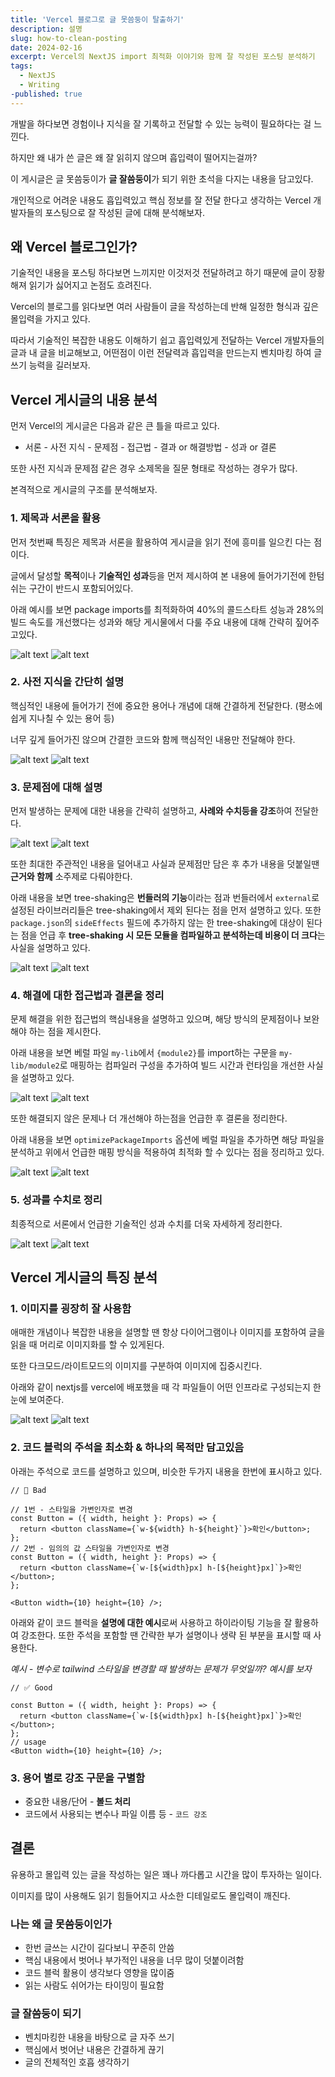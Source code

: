 ```yaml
---
title: 'Vercel 블로그로 글 못씀둥이 탈출하기'
description: 설명
slug: how-to-clean-posting
date: 2024-02-16
excerpt: Vercel의 NextJS import 최적화 이야기와 함께 잘 작성된 포스팅 분석하기
tags:
  - NextJS
  - Writing
-published: true
---
```


개발을 하다보면 경험이나 지식을 잘 기록하고 전달할 수 있는 능력이 필요하다는 걸 느낀다.

하지만 왜 내가 쓴 글은 왜 잘 읽히지 않으며 흡입력이 떨어지는걸까?

이 게시글은 글 못씀둥이가 **글 잘씀둥이**가 되기 위한 초석을 다지는 내용을 담고있다.

개인적으로 어려운 내용도 흡입력있고 핵심 정보를 잘 전달 한다고 생각하는 Vercel 개발자들의 포스팅으로 잘 작성된 글에 대해 분석해보자.

## 왜 Vercel 블로그인가?

기술적인 내용을 포스팅 하다보면 느끼지만 이것저것 전달하려고 하기 때문에 글이 장황해져 읽기가 싫어지고 논점도 흐려진다.

Vercel의 블로그를 읽다보면 여러 사람들이 글을 작성하는데 반해 일정한 형식과 깊은 몰입력을 가지고 있다.

따라서 기술적인 복잡한 내용도 이해하기 쉽고 흡입력있게 전달하는 Vercel 개발자들의 글과 내 글을 비교해보고, 어떤점이 이런 전달력과 흡입력을 만드는지 벤치마킹 하여 글쓰기 능력을 길러보자.

## Vercel 게시글의 내용 분석

먼저 Vercel의 게시글은 다음과 같은 큰 틀을 따르고 있다.

- 서론 - 사전 지식 - 문제점 - 접근법 - 결과 or 해결방법 - 성과 or 결론

또한 사전 지식과 문제점 같은 경우 소제목을 질문 형태로 작성하는 경우가 많다.

본격적으로 게시글의 구조를 분석해보자.

### 1. 제목과 서론을 활용

먼저 첫번째 특징은 제목과 서론을 활용하여 게시글을 읽기 전에 흥미를 일으킨 다는 점이다.

글에서 달성할 **목적**이나 **기술적인 성과**등을 먼저 제시하여 본 내용에 들어가기전에 한텀 쉬는 구간이 반드시 포함되어있다.

아래 예시를 보면 package imports를 최적화하여 40%의 콜드스타트 성능과 28%의 빌드 속도를 개선했다는 성과와 해당 게시물에서 다룰 주요 내용에 대해 간략히 짚어주고있다.

![alt text](/posts/how-to-clean-posting/1-light.png?width=850&height=600&mode=dark)
![alt text](/posts/how-to-clean-posting/1-dark.png?width=850&height=600)

<ImageCaption text="https://vercel.com/blog/how-we-optimized-package-imports-in-next-js" />

### 2. 사전 지식을 간단히 설명

핵심적인 내용에 들어가기 전에 중요한 용어나 개념에 대해 간결하게 전달한다. (평소에 쉽게 지나칠 수 있는 용어 등)

너무 깊게 들어가진 않으며 간결한 코드와 함께 핵심적인 내용만 전달해야 한다.

![alt text](/posts/how-to-clean-posting/3-light.png?width=850&height=600&mode=dark)
![alt text](/posts/how-to-clean-posting/3-dark.png?width=850&height=600)

<ImageCaption text="https://vercel.com/blog/how-we-optimized-package-imports-in-next-js" />

### 3. 문제점에 대해 설명

먼저 발생하는 문제에 대한 내용을 간략히 설명하고, **사례와 수치등을 강조**하여 전달한다.

![alt text](/posts/how-to-clean-posting/4-light.png?width=850&height=600&mode=dark)
![alt text](/posts/how-to-clean-posting/4-dark.png?width=850&height=600)

<ImageCaption text="https://vercel.com/blog/how-we-optimized-package-imports-in-next-js" />

또한 최대한 주관적인 내용을 덜어내고 사실과 문제점만 담은 후 추가 내용을 덧붙일땐 **근거와 함께** 소주제로 다뤄야한다.

아래 내용을 보면 tree-shaking은 **번들러의 기능**이라는 점과 번들러에서 `external`로 설정된 라이브러리들은 tree-shaking에서 제외 된다는 점을 먼저 설명하고 있다.
또한 `package.json`의 `sideEffects` 필드에 추가하지 않는 한 tree-shaking에 대상이 된다는 점을 언급 후 **tree-shaking 시 모든 모듈을 컴파일하고 분석하는데 비용이 더 크다**는 사실을 설명하고 있다.

![alt text](/posts/how-to-clean-posting/5-light.png?width=850&height=600&mode=dark)
![alt text](/posts/how-to-clean-posting/5-dark.png?width=850&height=600)

<ImageCaption text="https://vercel.com/blog/how-we-optimized-package-imports-in-next-js" />

### 4. 해결에 대한 접근법과 결론을 정리

문제 해결을 위한 접근법의 핵심내용을 설명하고 있으며, 해당 방식의 문제점이나 보완해야 하는 점을 제시한다.

아래 내용을 보면 베럴 파일 `my-lib`에서 `{module2}`를 import하는 구문을 `my-lib/module2`로 매핑하는 컴파일러 구성을 추가하여 빌드 시간과 런타임을 개선한 사실을 설명하고 있다.

![alt text](/posts/how-to-clean-posting/6-light.png?width=850&height=600&mode=dark)
![alt text](/posts/how-to-clean-posting/6-dark.png?width=850&height=600)

<ImageCaption text="https://vercel.com/blog/how-we-optimized-package-imports-in-next-js" />

또한 해결되지 않은 문제나 더 개선해야 하는점을 언급한 후 결론을 정리한다.

아래 내용을 보면 `optimizePackageImports` 옵션에 베럴 파일을 추가하면 해당 파일을 분석하고 위에서 언급한 매핑 방식을 적용하여 최적화 할 수 있다는 점을 정리하고 있다.

![alt text](/posts/how-to-clean-posting/7-light.png?width=850&height=600&mode=dark)
![alt text](/posts/how-to-clean-posting/7-dark.png?width=850&height=600)

<ImageCaption text="https://vercel.com/blog/how-we-optimized-package-imports-in-next-js" />

### 5. 성과를 수치로 정리

최종적으로 서론에서 언급한 기술적인 성과 수치를 더욱 자세하게 정리한다.

![alt text](/posts/how-to-clean-posting/8-light.png?width=850&height=600&mode=dark)
![alt text](/posts/how-to-clean-posting/8-dark.png?width=850&height=600)

<ImageCaption text="https://vercel.com/blog/how-we-optimized-package-imports-in-next-js" />

## Vercel 게시글의 특징 분석

### 1. 이미지를 굉장히 잘 사용함

애매한 개념이나 복잡한 내용을 설명할 땐 항상 다이어그램이나 이미지를 포함하여 글을 읽을 때 머리로 이미지화를 할 수 있게된다.

또한 다크모드/라이트모드의 이미지를 구분하여 이미지에 집중시킨다.

아래와 같이 nextjs를 vercel에 배포했을 때 각 파일들이 어떤 인프라로 구성되는지 한눈에 보여준다.

![alt text](/posts/how-to-clean-posting/9-light.png?width=850&height=600&mode=dark)
![alt text](/posts/how-to-clean-posting/9-dark.png?width=850&height=600)

<ImageCaption text="https://vercel.com/blog/framework-defined-infrastructure" />

### 2. 코드 블럭의 주석을 최소화 & 하나의 목적만 담고있음

아래는 주석으로 코드를 설명하고 있으며, 비슷한 두가지 내용을 한번에 표시하고 있다.

```tsx
// 🚨 Bad

// 1번 - 스타일을 가변인자로 변경
const Button = ({ width, height }: Props) => {
  return <button className={`w-${width} h-${height}`}>확인</button>;
};
// 2번 - 임의의 값 스타일을 가변인자로 변경
const Button = ({ width, height }: Props) => {
  return <button className={`w-[${width}px] h-[${height}px]`}>확인</button>;
};

<Button width={10} height={10} />;
```

아래와 같이 코드 블럭을 **설명에 대한 예시**로써 사용하고 하이라이팅 기능을 잘 활용하여 강조한다.
또한 주석을 포함할 땐 간략한 부가 설명이나 생략 된 부분을 표시할 때 사용한다.

_예시 - 변수로 tailwind 스타일을 변경할 때 발생하는 문제가 무엇일까? 예시를 보자_

```tsx {4}
// ✅ Good

const Button = ({ width, height }: Props) => {
  return <button className={`w-[${width}px] h-[${height}px]`}>확인</button>;
};
// usage
<Button width={10} height={10} />;
```

### 3. 용어 별로 강조 구문을 구별함

- 중요한 내용/단어 - **볼드 처리**
- 코드에서 사용되는 변수나 파일 이름 등 - `코드 강조`

## 결론

유용하고 몰입력 있는 글을 작성하는 일은 꽤나 까다롭고 시간을 많이 투자하는 일이다.

이미지를 많이 사용해도 읽기 힘들어지고 사소한 디테일로도 몰입력이 깨진다.

### 나는 왜 글 못씀둥이인가

- 한번 글쓰는 시간이 길다보니 꾸준히 안씀
- 핵심 내용에서 벗어나 부가적인 내용을 너무 많이 덧붙이려함
- 코드 블럭 활용이 생각보다 영향을 많이줌
- 읽는 사람도 쉬어가는 타이밍이 필요함

### 글 잘씀둥이 되기

- 벤치마킹한 내용을 바탕으로 글 자주 쓰기
- 핵심에서 벗어난 내용은 간결하게 끊기
- 글의 전체적인 호흡 생각하기
